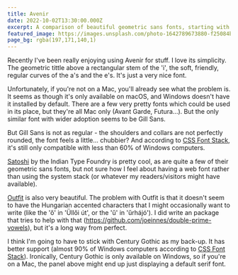 ```yaml
---
title: Avenir
date: 2022-10-02T13:30:00.000Z
excerpt: A comparison of beautiful geometric sans fonts, starting with the satisfyingly proportioned Avenir.
featured_image: https://images.unsplash.com/photo-1642789673880-f25084b1c46d?ixlib=rb-1.2.1&ixid=MnwxMjA3fDB8MHxwaG90by1wYWdlfHx8fGVufDB8fHx8&auto=format&fit=crop&w=1887&q=80
page_bg: rgba(197,171,140,1)
---
```


<script>import FontSample from '$components/blog-widgets/FontSample.svelte';</script>

Recently I've been really enjoying using Avenir for stuff. I love its simplicity. The geometric tittle above a rectangular stem of the 'i', the soft, friendly, regular curves of the a's and the e's. It's just a very nice font.

<div class="full-bleed not-prose">
	<FontSample fontName="Avenir" pinHue={201} />
</div>

Unfortunately, if you're not on a Mac, you'll already see what the problem is. It seems as though it's only available on macOS, and Windows doesn't have it installed by default. There are a few very pretty fonts which could be used in its place, but they're all Mac only (Avant Garde, Futura...). But the only similar font with wider adoption seems to be Gill Sans.

<div class="full-bleed not-prose">
	<FontSample fontName="Gill Sans" wordTest="COLLEGIUM" />
</div>

But Gill Sans is not as regular - the shoulders and collars are not perfectly rounded, the font feels a little... chubbier? And according to [CSS Font Stack](https://www.cssfontstack.com/Gill-Sans), it's still only compatible with less than 60% of Windows computers.

<div class="full-bleed not-prose">
	<FontSample
		fontName="Satoshi"
		fontSrc="https://api.fontshare.com/v2/css?f[]=satoshi@1&display=swap"
		wordTest="Wigglesworth"
	/>
</div>

[Satoshi](https://www.fontshare.com/fonts/satoshi) by the Indian Type Foundry is pretty cool, as are quite a few of their geometric sans fonts, but not sure how I feel about having a web font rather than using the system stack (or whatever my readers/visitors might have available).

<div class="full-bleed not-prose">
	<FontSample
		fontName="Outfit"
		fontSrc="https://api.fontshare.com/v2/css?f[]=outfit@1&display=swap"
		wordTest="Üllői űrhájó"
	/>
</div>

[Outfit](https://www.fontshare.com/fonts/outfit) is also very beautiful. The problem with Outfit is that it doesn't seem to have the Hungarian accented characters that I might occasionally want to write (like the 'ő' in 'Üllői út', or the 'ű' in 'űrhájó'). I did write an package that tries to help with that (https://github.com/joeinnes/double-prime-vowels), but it's a long way from perfect.

<div class="full-bleed not-prose">
	<FontSample
		fontName="Century Gothic"
		fontSrc="https://fonts.cdnfonts.com/css/century-gothic"
		wordTest="BALLOON"
	/>
</div>

I think I'm going to have to stick with Century Gothic as my back-up. It has better support (almost 90% of Windows computers according to [CSS Font Stack](https://www.cssfontstack.com/)). Ironically, Century Gothic is only available on Windows, so if you're on a Mac, the panel above might end up just displaying a default serif font.
